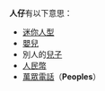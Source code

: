 '''人仔'''有以下意思：

*[[迷你人型|迷你人型]]
*[[嬰兒|嬰兒]]
*別人的[[兒子|兒子]]
*[[人民幣|人民幣]]
*[[萬眾電話|萬眾電話]]（'''Peoples'''）

{{消歧义|cat=二字中國相關消歧義}}